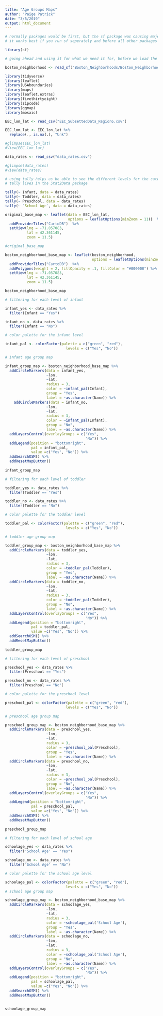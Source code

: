 ```yaml
---
title: "Age Groups Maps"
author: "Paige Patrick"
date: "3/5/2019"
output: html_document
---
```


```r
# normally packages would be first, but the sf package was causing major problems with the other functions
# it works best if you run sf seperately and before all other packages

library(sf)

# going ahead and using it for what we need it for, before we load the other packages, again to make things easier

boston_neighborhood <- read_sf("Boston_Neighborhoods/Boston_Neighborhoods.shp")
```

```r
library(tidyverse)
library(leaflet)
library(USAboundaries)
library(maps)
library(leaflet.extras)
library(fivethirtyeight)
library(zipcode)
library(ggmap)
library(mosaic)
```

```r
EEC_lon_lat <- read_csv("EEC_SubsettedData_Region6.csv")

EEC_lon_lat <- EEC_lon_lat %>% 
  replace(., is.na(.), "Unk")

#glimpse(EEC_lon_lat)
#View(EEC_lon_lat)
```

```r
data_rates <- read_csv("data_rates.csv")

#glimpse(data_rates)
#View(data_rates)
```

```r
# using tally helps us be able to see the different levels for the categorical variables, which is helpful for map building
# tally lives in the Stat2Data package

tally(~ Infant, data = data_rates)
tally(~ Toddler, data = data_rates)
tally(~ Preschool, data = data_rates)
tally(~ `School Age`, data = data_rates)
```

```r
original_base_map <- leaflet(data = EEC_lon_lat, 
                             options = leafletOptions(minZoom = 11))  %>% 
  addProviderTiles("CartoDB")  %>% 
  setView(lng = -71.057083, 
          lat = 42.361145, 
          zoom = 11.5)

#original_base_map
```


```r
boston_neighborhood_base_map <- leaflet(boston_neighborhood,
                                        options = leafletOptions(minZoom = 11))  %>%
  addProviderTiles("CartoDB")  %>%
  addPolygons(weight = 2, fillOpacity = .1, fillColor = "#000000") %>%
  setView(lng = -71.057083, 
          lat = 42.361145, 
          zoom = 11.5)

boston_neighborhood_base_map
```

```r

# filtering for each level of infant

infant_yes <- data_rates %>%
  filter(Infant == "Yes")

infant_no <- data_rates %>%
  filter(Infant == "No")

# color palette for the infant level

infant_pal <- colorFactor(palette = c("green", "red"),
                            levels = c("Yes", "No"))

# infant age group map

infant_group_map <- boston_neighborhood_base_map %>%  
  addCircleMarkers(data = infant_yes,
                   ~lon,
                   ~lat,
                   radius = 3,
                   color = ~infant_pal(Infant),
                   group = "Yes",
                   label = ~as.character(Name)) %>%
    addCircleMarkers(data = infant_no,
                   ~lon,
                   ~lat,
                   radius = 3,
                   color = ~infant_pal(Infant),
                   group = "No",
                   label = ~as.character(Name)) %>%
  addLayersControl(overlayGroups = c("Yes",
                                     "No")) %>%
  addLegend(position = "bottomright",
            pal = infant_pal,
            value =c("Yes", "No")) %>%
  addSearchOSM() %>%
  addResetMapButton()
  
infant_group_map
```

```r
# filtering for each level of toddler

toddler_yes <- data_rates %>%
  filter(Toddler == "Yes")

toddler_no <- data_rates %>%
  filter(Toddler == "No")

# color palette for the toddler level

toddler_pal <- colorFactor(palette = c("green", "red"),
                            levels = c("Yes", "No"))

# toddler age group map

toddler_group_map <- boston_neighborhood_base_map %>%  
  addCircleMarkers(data = toddler_yes,
                   ~lon,
                   ~lat,
                   radius = 3,
                   color = ~toddler_pal(Toddler),
                   group = "Yes",
                   label = ~as.character(Name)) %>%
  addCircleMarkers(data = toddler_no,
                   ~lon,
                   ~lat,
                   radius = 3,
                   color = ~toddler_pal(Toddler),
                   group = "No",
                   label = ~as.character(Name)) %>%
  addLayersControl(overlayGroups = c("Yes",
                                     "No")) %>%
  addLegend(position = "bottomright",
            pal = toddler_pal,
            value =c("Yes", "No")) %>%
  addSearchOSM() %>%
  addResetMapButton()
  
toddler_group_map

```

```r
# filtering for each level of preschool 

preschool_yes <- data_rates %>%
  filter(Preschool == "Yes")

preschool_no <- data_rates %>%
  filter(Preschool == "No")

# color palette for the preschool level

preschool_pal <- colorFactor(palette = c("green", "red"),
                            levels = c("Yes", "No"))

# preschool age group map

preschool_group_map <- boston_neighborhood_base_map %>%  
  addCircleMarkers(data = preschool_yes,
                   ~lon,
                   ~lat,
                   radius = 3,
                   color = ~preschool_pal(Preschool),
                   group = "Yes",
                   label = ~as.character(Name)) %>%
  addCircleMarkers(data = preschool_no,
                   ~lon,
                   ~lat,
                   radius = 3,
                   color = ~preschool_pal(Preschool),
                   group = "No",
                   label = ~as.character(Name)) %>%
  addLayersControl(overlayGroups = c("Yes",
                                     "No")) %>%
  addLegend(position = "bottomright",
            pal = preschool_pal,
            value =c("Yes", "No")) %>%
  addSearchOSM() %>%
  addResetMapButton()
  
preschool_group_map

```

```r
# filtering for each level of school age

schoolage_yes <- data_rates %>%
  filter('School Age' == "Yes")

schoolage_no <- data_rates %>%
  filter('School Age' == "No")

# color palette for the school age level

schoolage_pal <- colorFactor(palette = c("green", "red"),
                            levels = c("Yes", "No"))
# school age group map

schoolage_group_map <- boston_neighborhood_base_map %>%
  addCircleMarkers(data = schoolage_yes,
                   ~lon,
                   ~lat,
                   radius = 3,
                   color = ~schoolage_pal('School Age'),
                   group = "Yes",
                   label = ~as.character(Name)) %>%
  addCircleMarkers(data = schoolage_no,
                   ~lon,
                   ~lat,
                   radius = 3,
                   color = ~schoolage_pal('School Age'),
                   group = "No",
                   label = ~as.character(Name)) %>%
  addLayersControl(overlayGroups = c("Yes",
                                     "No")) %>%
  addLegend(position = "bottomright",
            pal = schoolage_pal,
            value =c("Yes", "No")) %>%
  addSearchOSM() %>%
  addResetMapButton()

  
schoolage_group_map
```






